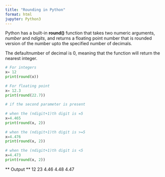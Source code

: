 ```yaml
---
title: "Rounding in Python"
format: html
jupyter: Python3
---
```


Python has a built-in **round()** function that takes two numeric arguments, *number* and *ndigits*, and returns a floating point number that is rounded version of the  number upto the specified number of decimals.

The defaultnumber of decimal is 0, meaning that the function will return the nearest integer.


```python
# For integers
x= 12
print(round(x))
 
# For floating point
x= 12.3
print(round(22.7))  
 
# if the second parameter is present
 
# when the (ndigit+1)th digit is =5 
x=4.465
print(round(x, 2)) 
   
# when the (ndigit+1)th digit is >=5 
x=4.476
print(round(x, 2))   
   
# when the (ndigit+1)th digit is <5 
x=4.473
print(round(x, 2))


```

** Output **
12
23
4.46
4.48
4.47